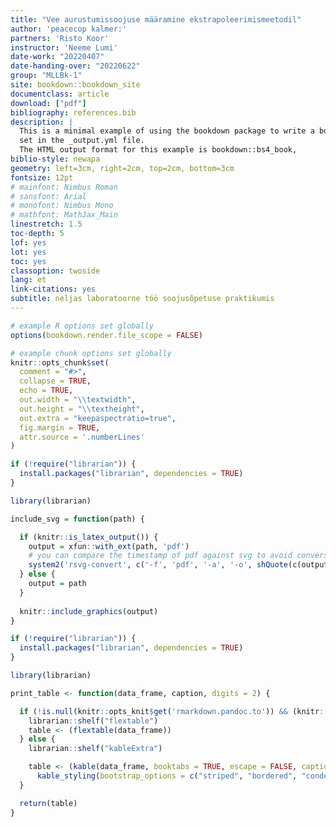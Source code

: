 ```yaml
--- 
title: "Vee aurustumissoojuse määramine ekstrapoleerimismeetodil"
author: 'peacecop kalmer:'
partners: 'Risto Koor'
instructor: 'Neeme Lumi'
date-work: "20220407"
date-handing-over: "20220622"
group: "MLLBk-1"
site: bookdown::bookdown_site
documentclass: article
download: ["pdf"]
bibliography: references.bib
description: |
  This is a minimal example of using the bookdown package to write a book.
  set in the _output.yml file.
  The HTML output format for this example is bookdown::bs4_book,
biblio-style: newapa
geometry: left=3cm, right=2cm, top=2cm, bottom=3cm
fontsize: 12pt
# mainfont: Nimbus Roman
# sansfont: Arial
# monofont: Nimbus Mono
# mathfont: MathJax_Main
linestretch: 1.5
toc-depth: 5
lof: yes
lot: yes
toc: yes
classoption: twoside
lang: et
link-citations: yes
subtitle: neljas laboratoorne töö soojusõpetuse praktikumis
---
```


```r
# example R options set globally
options(bookdown.render.file_scope = FALSE)

# example chunk options set globally
knitr::opts_chunk$set(
  comment = "#>",
  collapse = TRUE,
  echo = TRUE,
  out.width = "\\textwidth",
  out.height = "\\textheight",
  out.extra = "keepaspectratio=true",
  fig.margin = TRUE,
  attr.source = '.numberLines'
)

if (!require("librarian")) {
  install.packages("librarian", dependencies = TRUE)
}

library(librarian)

include_svg = function(path) {

  if (knitr::is_latex_output()) {
    output = xfun::with_ext(path, 'pdf')
    # you can compare the timestamp of pdf against svg to avoid conversion if necessary
    system2('rsvg-convert', c('-f', 'pdf', '-a', '-o', shQuote(c(output, path))))
  } else {
    output = path
  }
  
  knitr::include_graphics(output)
}

if (!require("librarian")) {
  install.packages("librarian", dependencies = TRUE)
}

library(librarian)

print_table <- function(data_frame, caption, digits = 2) {

  if (!is.null(knitr::opts_knit$get('rmarkdown.pandoc.to')) && (knitr::opts_knit$get('rmarkdown.pandoc.to') == "docx")) {
    librarian::shelf("flextable")
    table <- (flextable(data_frame))
  } else {
    librarian::shelf("kableExtra")

    table <- (kable(data_frame, booktabs = TRUE, escape = FALSE, caption = caption, digits = digits) %>%
      kable_styling(bootstrap_options = c("striped", "bordered", "condensed", "responsive", "hover"), latex_options = c("scale_down", "striped"), full_width = TRUE))
  } 

  return(table)
}

```

```{=tex}
\sisetup{inter-unit-product = \ensuremath { { } \cdot { } } }
```
